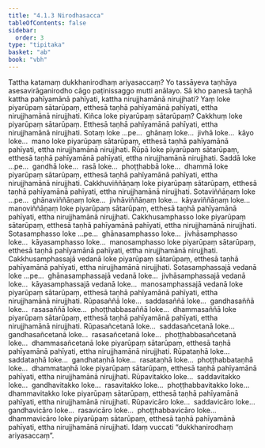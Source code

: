 ```yaml
---
title: "4.1.3 Nirodhasacca"
tableOfContents: false
sidebar:
  order: 3
type: "tipitaka"
basket: "ab"
book: "vbh"
---
```



<DynamicBreadcrumb />

<Division number="204" book="vbh">

<Paragraph number="743" book="vbh">
Tattha katamaṃ dukkhanirodhaṃ ariyasaccaṃ? Yo tassāyeva taṇhāya asesavirāganirodho cāgo paṭinissaggo mutti anālayo.
</Paragraph>

<Paragraph number="744" book="vbh">
Sā kho panesā taṇhā kattha pahīyamānā pahīyati, kattha nirujjhamānā nirujjhati? Yaṃ loke piyarūpaṃ sātarūpaṃ, etthesā taṇhā pahīyamānā pahīyati, ettha nirujjhamānā nirujjhati.
</Paragraph>

<Paragraph number="745" book="vbh">
Kiñca loke piyarūpaṃ sātarūpaṃ? Cakkhuṃ loke piyarūpaṃ sātarūpaṃ. Etthesā taṇhā pahīyamānā pahīyati, ettha nirujjhamānā nirujjhati. Sotaṃ loke …pe…  ghānaṃ loke…  jivhā loke…  kāyo loke…  mano loke piyarūpaṃ sātarūpaṃ, etthesā taṇhā pahīyamānā pahīyati, ettha nirujjhamānā nirujjhati.
</Paragraph>

<Paragraph number="746" book="vbh">
Rūpā loke piyarūpaṃ sātarūpaṃ, etthesā taṇhā pahīyamānā pahīyati, ettha nirujjhamānā nirujjhati. Saddā loke …pe…  gandhā loke…  rasā loke…  phoṭṭhabbā loke…  dhammā loke piyarūpaṃ sātarūpaṃ, etthesā taṇhā pahīyamānā pahīyati, ettha nirujjhamānā nirujjhati.
</Paragraph>

<Paragraph number="747" book="vbh">
Cakkhuviññāṇaṃ loke piyarūpaṃ sātarūpaṃ, etthesā taṇhā pahīyamānā pahīyati, ettha nirujjhamānā nirujjhati. Sotaviññāṇaṃ loke …pe…  ghānaviññāṇaṃ loke…  jivhāviññāṇaṃ loke…  kāyaviññāṇaṃ loke…  manoviññāṇaṃ loke piyarūpaṃ sātarūpaṃ, etthesā taṇhā pahīyamānā pahīyati, ettha nirujjhamānā nirujjhati.
</Paragraph>

<Paragraph number="748" book="vbh">
Cakkhusamphasso loke piyarūpaṃ sātarūpaṃ, etthesā taṇhā pahīyamānā pahīyati, ettha nirujjhamānā nirujjhati. Sotasamphasso loke …pe…  ghānasamphasso loke…  jivhāsamphasso loke…  kāyasamphasso loke…  manosamphasso loke piyarūpaṃ sātarūpaṃ, etthesā taṇhā pahīyamānā pahīyati, ettha nirujjhamānā nirujjhati.
</Paragraph>

<Paragraph number="749" book="vbh">
Cakkhusamphassajā vedanā loke piyarūpaṃ sātarūpaṃ, etthesā taṇhā pahīyamānā pahīyati, ettha nirujjhamānā nirujjhati. Sotasamphassajā vedanā loke …pe…  ghānasamphassajā vedanā loke…  jivhāsamphassajā vedanā loke…  kāyasamphassajā vedanā loke…  manosamphassajā vedanā loke piyarūpaṃ sātarūpaṃ, etthesā taṇhā pahīyamānā pahīyati, ettha nirujjhamānā nirujjhati.
</Paragraph>

<Paragraph number="750" book="vbh">
Rūpasaññā loke…  saddasaññā loke…  gandhasaññā loke…  rasasaññā loke…  phoṭṭhabbasaññā loke…  dhammasaññā loke piyarūpaṃ sātarūpaṃ, etthesā taṇhā pahīyamānā pahīyati, ettha nirujjhamānā nirujjhati.
</Paragraph>

<Paragraph number="751" book="vbh">
Rūpasañcetanā loke…  saddasañcetanā loke…  gandhasañcetanā loke…  rasasañcetanā loke…  phoṭṭhabbasañcetanā loke…  dhammasañcetanā loke piyarūpaṃ sātarūpaṃ, etthesā taṇhā pahīyamānā pahīyati, ettha nirujjhamānā nirujjhati.
</Paragraph>

<Paragraph number="752" book="vbh">
Rūpataṇhā loke…  saddataṇhā loke…  gandhataṇhā loke…  rasataṇhā loke…  phoṭṭhabbataṇhā loke…  dhammataṇhā loke piyarūpaṃ sātarūpaṃ, etthesā taṇhā pahīyamānā pahīyati, ettha nirujjhamānā nirujjhati.
</Paragraph>

<Paragraph number="753" book="vbh">
Rūpavitakko loke…  saddavitakko loke…  gandhavitakko loke…  rasavitakko loke…  phoṭṭhabbavitakko loke…  dhammavitakko loke piyarūpaṃ sātarūpaṃ, etthesā taṇhā pahīyamānā pahīyati, ettha nirujjhamānā nirujjhati.
</Paragraph>

<Paragraph number="754" book="vbh">
Rūpavicāro loke…  saddavicāro loke…  gandhavicāro loke…  rasavicāro loke…  phoṭṭhabbavicāro loke…  dhammavicāro loke piyarūpaṃ sātarūpaṃ, etthesā taṇhā pahīyamānā pahīyati, ettha nirujjhamānā nirujjhati.

</Paragraph>
</Division>

<Paragraph number="755" type="center" book="vbh">
Idaṃ vuccati “dukkhanirodhaṃ ariyasaccaṃ”.
</Paragraph>